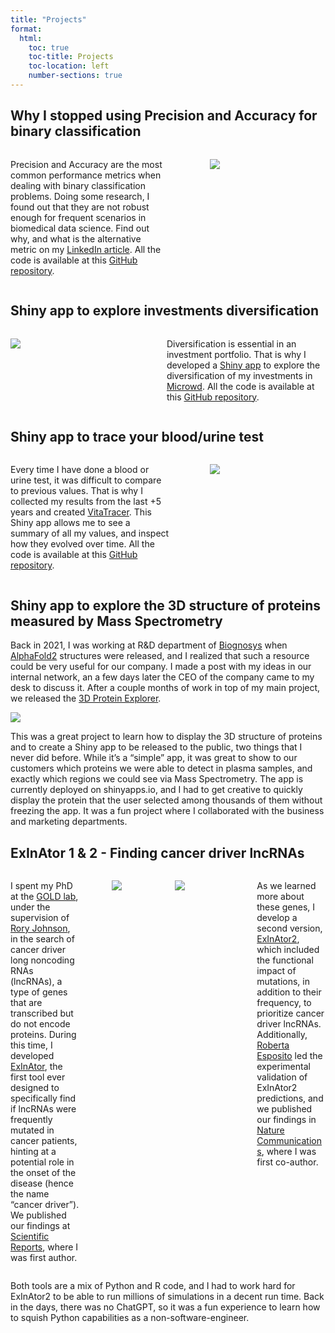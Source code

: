 ```yaml
---
title: "Projects"
format:
  html:
    toc: true
    toc-title: Projects
    toc-location: left
    number-sections: true
---
```


## Why I stopped using Precision and Accuracy for binary classification

::: columns
::: {.column width="55%"}
Precision and Accuracy are the most common performance metrics when dealing with binary classification problems. Doing some research, I found out that they are not robust enough for frequent scenarios in biomedical data science. Find out why, and what is the alternative metric on my [LinkedIn article](https://www.linkedin.com/pulse/why-i-stopped-using-precision-accuracy-binary-andr%C3%A9s-lanz%C3%B3s/){target="_blank"}. All the code is available at this [GitHub repository](https://github.com/alanzos/performance_metrics_for_binary_classification){target="_blank"}.
:::

::: {.column width="5%"}
:::

::: {.column width="40%"}
![](jpg/precision_accuracy.jpg)
:::
:::

## Shiny app to explore investments diversification

::: columns
::: {.column width="40%"}
![](jpg/microwd_webapp.JPG)
:::

::: {.column width="5%"}
:::

::: {.column width="55%"}
Diversification is essential in an investment portfolio. That is why I developed a [Shiny app](https://andreslanzos.shinyapps.io/microwd_diversification/){target="_blank"} to explore the diversification of my investments in [Microwd](https://www.microwd.es/en/){target="_blank"}. All the code is available at this [GitHub repository](https://github.com/alanzos/microwd_diversification){target="_blank"}.
:::
:::

## Shiny app to trace your blood/urine test

::: columns
::: {.column width="55%"}
Every time I have done a blood or urine test, it was difficult to compare to previous values. That is why I collected my results from the last +5 years and created [VitaTracer](https://andreslanzos.shinyapps.io/VitaTracer){target="_blank"}. This Shiny app allows me to see a summary of all my values, and inspect how they evolved over time. All the code is available at this [GitHub repository](https://github.com/alanzos/VitaTracer){target="_blank"}.
:::

::: {.column width="5%"}
:::

::: {.column width="40%"}
![](png/VitaTracer.png)
:::
:::

## Shiny app to explore the 3D structure of proteins measured by Mass Spectrometry

Back in 2021, I was working at R&D department of [Biognosys](https://biognosys.com){target="_blank"} when [AlphaFold2](https://alphafold.ebi.ac.uk/){target="_blank"} structures were released, and I realized that such a resource could be very useful for our company. I made a post with my ideas in our internal network, an a few days later the CEO of the company came to my desk to discuss it. After a couple months of work in top of my main project, we released the [3D Protein Explorer](https://biognosys.shinyapps.io/3D_protein_explorer/){target="_blank"}.

![](png/protein_explorer.png)

This was a great project to learn how to display the 3D structure of proteins and to create a Shiny app to be released to the public, two things that I never did before. While it's a "simple" app, it was great to show to our customers which proteins we were able to detect in plasma samples, and exactly which regions we could see via Mass Spectrometry. The app is currently deployed on shinyapps.io, and I had to get creative to quickly display the protein that the user selected among thousands of them without freezing the app. It was a fun project where I collaborated with the business and marketing departments.

## ExInAtor 1 & 2 - Finding cancer driver lncRNAs

::: columns
::: {.column width="55%"}
I spent my PhD at the [GOLD lab](https://www.gold-lab.org/){target="_blank"}, under the supervision of [Rory Johnson](https://www.linkedin.com/in/roryjohnson1/){target="_blank"}, in the search of cancer driver long noncoding RNAs (lncRNAs), a type of genes that are transcribed but do not encode proteins. During this time, I developed [ExInAtor](https://github.com/alanzos/ExInAtor){target="_blank"}, the first tool ever designed to specifically find if lncRNAs were frequently mutated in cancer patients, hinting at a potential role in the onset of the disease (hence the name "cancer driver"). We published our findings at [Scientific Reports](https://www.nature.com/articles/srep41544){target="_blank"}, where I was first author.
:::

::: {.column width="5%"}
:::

::: {.column width="40%"}
![](png/exinator1.png)
:::

::: {.column width="40%"}
![](png/exinator2.png)
:::

::: {.column width="5%"}
:::

::: {.column width="55%"}
As we learned more about these genes, I develop a second version, [ExInAtor2](https://github.com/gold-lab/ExInAtor2){target="_blank"}, which included the functional impact of mutations, in addition to their frequency, to prioritize cancer driver lncRNAs. Additionally, [Roberta Esposito](https://www.linkedin.com/in/roberta-esposito-26a08a56/){target="_blank"} led the experimental validation of ExInAtor2 predictions, and we published our findings in [Nature Communications](https://www.nature.com/articles/s41467-023-39160-7){target="_blank"}, where I was first co-author.
:::

:::

Both tools are a mix of Python and R code, and I had to work hard for ExInAtor2 to be able to run millions of simulations in a decent run time. Back in the days, there was no ChatGPT, so it was a fun experience to learn how to squish Python capabilities as a non-software-engineer.
